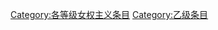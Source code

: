 {{Articles by Quality|topic=女权主义|project=女权主义|format=TOC}}
{{Wikipedia category}}
{{emptycat}}
{{portal box|女权主义}}
{{catmore1|[[Wikipedia:女权主义专题|Wikipedia:女权主义专题]]}}
[[Category:各等级女权主义条目|Category:各等级女权主义条目]]
[[Category:乙级条目|Category:乙级条目]]